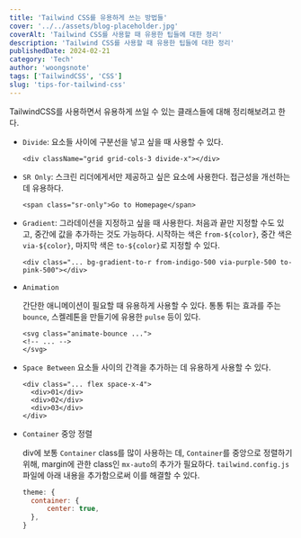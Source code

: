 ```yaml
---
title: 'Tailwind CSS를 유용하게 쓰는 방법들'
cover: '../../assets/blog-placeholder.jpg'
coverAlt: 'Tailwind CSS를 사용할 때 유용한 팁들에 대한 정리'
description: 'Tailwind CSS를 사용할 때 유용한 팁들에 대한 정리'
publishedDate: 2024-02-21
category: 'Tech'
author: 'woongsnote'
tags: ['TailwindCSS', 'CSS']
slug: 'tips-for-tailwind-css'
---
```


TailwindCSS를 사용하면서 유용하게 쓰일 수 있는 클래스들에 대해 정리해보려고 한다.

- `Divide`: 요소들 사이에 구분선을 넣고 싶을 때 사용할 수 있다.

  ```tsx
  <div className="grid grid-cols-3 divide-x"></div>
  ```

- `SR Only`: 스크린 리더에게서만 제공하고 싶은 요소에 사용한다. 접근성을 개선하는 데 유용하다.

  ```tsx
  <span class="sr-only">Go to Homepage</span>
  ```

- `Gradient`:
  그라데이션을 지정하고 싶을 때 사용한다. 처음과 끝만 지정할 수도 있고, 중간에 값을 추가하는 것도 가능하다.
  시작하는 색은 `from-${color}`, 중간 색은 `via-${color}`, 마지막 색은 `to-${color}`로 지정할 수 있다.

  ```tsx
  <div class="... bg-gradient-to-r from-indigo-500 via-purple-500 to-pink-500"></div>
  ```

- `Animation`

  간단한 애니메이션이 필요할 때 유용하게 사용할 수 있다. 통통 튀는 효과를 주는 `bounce`, 스켈레톤을 만들기에 유용한 `pulse` 등이 있다.

  ```tsx
  <svg class="animate-bounce ...">
  <!-- ... -->
  </svg>
  ```

- `Space Between`
  요소들 사이의 간격을 추가하는 데 유용하게 사용할 수 있다.

  ```tsx
  <div class="... flex space-x-4">
    <div>01</div>
    <div>02</div>
    <div>03</div>
  </div>
  ```

- `Container` 중앙 정렬

  div에 보통 `Container` class를 많이 사용하는 데, `Container`를 중앙으로 정렬하기 위해, margin에 관한 class인 `mx-auto`의 추가가 필요하다.
  `tailwind.config.js` 파일에 아래 내용을 추가함으로써 이를 해결할 수 있다.

  ```js
  theme: {
    container: {
        center: true,
    },
  }
  ```
